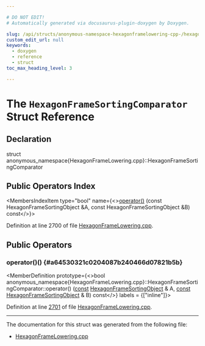 ```yaml
---

# DO NOT EDIT!
# Automatically generated via docusaurus-plugin-doxygen by Doxygen.

slug: /api/structs/anonymous-namespace-hexagonframelowering-cpp-/hexagonframesortingcomparator
custom_edit_url: null
keywords:
  - doxygen
  - reference
  - struct
toc_max_heading_level: 3

---
```





# The `HexagonFrameSortingComparator` Struct Reference

<DoxygenPage pluginConfig={pluginConfig}>



## Declaration

<CodeBlock>struct anonymous_namespace{HexagonFrameLowering.cpp}::HexagonFrameSortingComparator</CodeBlock>

## Public Operators Index

<MembersIndex>

<MembersIndexItem
  type="bool"
  name={<><a href="#a64530321c0204087b240466d07821b5b">operator()</a> (const HexagonFrameSortingObject &amp;A, const HexagonFrameSortingObject &amp;B) const</>}>
</MembersIndexItem>

</MembersIndex>


Definition at line 2700 of file <a href="/docs/api/files/lib/lib/target/lib/target/hexagon/hexagonframelowering-cpp">HexagonFrameLowering.cpp</a>.

<SectionDefinition>

## Public Operators

### operator()() {#a64530321c0204087b240466d07821b5b}

<MemberDefinition
  prototype={<>bool anonymous&#95;namespace&#123;HexagonFrameLowering.cpp&#125;::HexagonFrameSortingComparator::operator() (<a href="/docs/api/files/lib/lib/target/lib/target/aarch64/aarch64promoteconstant-cpp/#a90f8350fecae261c25be85d38b451bff">const</a> <a href="/docs/api/structs/anonymous-namespace-hexagonframelowering-cpp-/hexagonframesortingobject">HexagonFrameSortingObject</a> &amp; A, <a href="/docs/api/files/lib/lib/target/lib/target/aarch64/aarch64promoteconstant-cpp/#a90f8350fecae261c25be85d38b451bff">const</a> <a href="/docs/api/structs/anonymous-namespace-hexagonframelowering-cpp-/hexagonframesortingobject">HexagonFrameSortingObject</a> &amp; B) const</>}
  labels = {["inline"]}>

Definition at line <a href="/docs/api/files/lib/lib/target/lib/target/hexagon/hexagonframelowering-cpp/#l02701">2701</a> of file <a href="/docs/api/files/lib/lib/target/lib/target/hexagon/hexagonframelowering-cpp">HexagonFrameLowering.cpp</a>.
</MemberDefinition>

</SectionDefinition>

<hr/>

The documentation for this struct was generated from the following file:

<ul>
<li><a href="/docs/api/files/lib/lib/target/lib/target/hexagon/hexagonframelowering-cpp">HexagonFrameLowering.cpp</a></li>
</ul>

</DoxygenPage>
